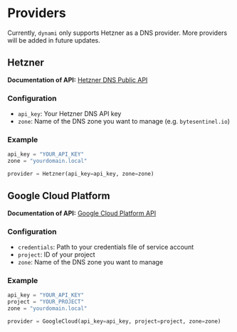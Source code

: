 # Providers

Currently, `dynami` only supports Hetzner as a DNS provider. More providers will be added in future updates.

## Hetzner

**Documentation of API:** [Hetzner DNS Public API](https://dns.hetzner.com/api-docs)

### Configuration

* `api_key`: Your Hetzner DNS API key
* `zone`: Name of the DNS zone you want to manage (e.g. `bytesentinel.io`)

### Example

```python
api_key = "YOUR_API_KEY"
zone = "yourdomain.local"

provider = Hetzner(api_key=api_key, zone=zone)
```

## Google Cloud Platform

**Documentation of API:** [Google Cloud Platform API](https://cloud.google.com/dns/docs/reference/v1)

### Configuration

* `credentials`: Path to your credentials file of service account
* `project`: ID of your project
* `zone`: Name of the DNS zone you want to manage

### Example

```python
api_key = "YOUR_API_KEY"
project = "YOUR_PROJECT"
zone = "yourdomain.local"

provider = GoogleCloud(api_key=api_key, project=project, zone=zone)
```
